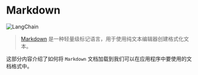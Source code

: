 # Markdown
![LangChain](https://pica.zhimg.com/50/v2-56e8bbb52aa271012541c1fe1ceb11a2_r.gif 'LangChain中文网')

> [Markdown](https://en.wikipedia.org/wiki/Markdown) 是一种轻量级标记语言，用于使用纯文本编辑器创建格式化文本。

这部分内容介绍了如何将 `Markdown` 文档加载到我们可以在应用程序中要使用的文档格式中。


<Example/>
